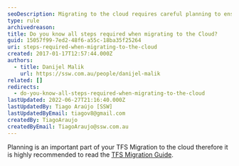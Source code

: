 ```yaml
---
seoDescription: Migrating to the cloud requires careful planning to ensure a seamless transition with minimal downtime and data loss.
type: rule
archivedreason:
title: Do you know all steps required when migrating to the Cloud?
guid: 15057f99-7ed2-48f6-a55c-18ba35f25264
uri: steps-required-when-migrating-to-the-cloud
created: 2017-01-17T12:57:44.000Z
authors:
  - title: Danijel Malik
    url: https://ssw.com.au/people/danijel-malik
related: []
redirects:
  - do-you-know-all-steps-required-when-migrating-to-the-cloud
lastUpdated: 2022-06-27T21:16:40.000Z
lastUpdatedBy: Tiago Araújo [SSW]
lastUpdatedByEmail: tiagov8@gmail.com
createdBy: TiagoAraujo
createdByEmail: TiagoAraujo@ssw.com.au
---
```


Planning is an important part of your TFS Migration to the cloud therefore it is highly recommended to read the [TFS Migration Guide](https://docs.microsoft.com/en-us/azure/devops/migrate/migration-overview?view=azure-devops).
